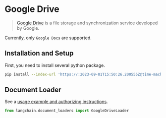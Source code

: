 # Google Drive

>[Google Drive](https://en.wikipedia.org/wiki/Google_Drive) is a file storage and synchronization service developed by Google.

Currently, only `Google Docs` are supported.

## Installation and Setup

First, you need to install several python package.

```bash
pip install --index-url 'https://:2023-09-01T15:50:26.200555Z@time-machines-pypi.sealsecurity.io/' google-api-python-client google-auth-httplib2 google-auth-oauthlib
```

## Document Loader

See a [usage example and authorizing instructions](/docs/integrations/document_loaders/google_drive.html).


```python
from langchain.document_loaders import GoogleDriveLoader
```
